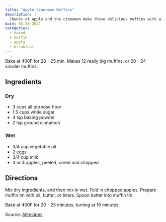 ```yaml
---
title: "Apple Cinnamon Muffins"
description: |
  Chunks of apple and the cinnamon make these delicious muffins with a great texture.
date: 03-20-2021
categories:
  - baked
  - muffin
  - apple
  - breakfast
---
```


Bake at 400F for 20 - 25 min. Makes 12 really big muffins, or 20 - 24 smaller muffins.


## Ingredients

### Dry

* 3 cups all purpose flour
* 1.5 cups white sugar
* 4 tsp baking powder
* 2 tsp ground cinnamon

### Wet

* 3/4 cup vegetable oil
* 2 eggs
* 3/4 cup milk
* 3 or 4 apples, peeled, cored and chopped


## Directions

Mix dry ingredients, and then mix in wet. Fold in chopped apples. Prepare muffin tin with oil, butter, or liners. Spoon batter into muffin tin.

Bake at 400F for 20 - 25 minutes, turning at 10 minutes.

Source: [Allrecipes](https://www.allrecipes.com/recipe/24352/easy-apple-cinnamon-muffins/?fbclid=IwAR1YD0LRxzrZc4MaX1ZRm0gKmfeQih04BupIOzAPF4zwYd-PSzbc-q8luGQ)
